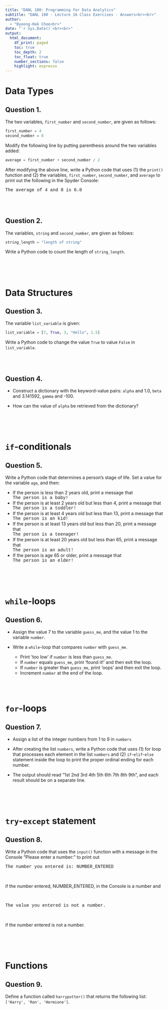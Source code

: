 ```yaml
---
title: "DANL 100: Programming for Data Analytics"
subtitle: "DANL 100 - Lecture 16 Class Exercises - Answers<br><br>" 
author: 
  - "Byeong-Hak Choe<br>"
date: "`r Sys.Date()`<br><br>"
output: 
  html_document:
    df_print: paged
    toc: true
    toc_depth: 2
    toc_float: true
    number_sections: false
    highlight: espresso
---
```





# Data Types


## Question 1. 
The two variables, `first_number` and `second_number`, are given as follows:
```python
first_number = 4
second_number = 8
```

Modify the following line by putting parenthesis around the two variables added:

```python
average = first_number + second_number / 2
```

After modifying the above line, write a Python code that uses (1) the `print()` function and (2) the variables, `first_number`, `second_number`, and `average` to print out the following in the Spyder Console:


<div style="font-family:courier">The average of 4 and 8 is 6.0</div>



<br><br>


## Question 2.
The variables, `string` and `second_number`, are given as follows:
```python
string_length = "length of string"
```

Write a Python code to count the length of `string_length`.


<br><br><br>

# Data Structures

## Question 3.

The variable `list_variable` is given:
```python
list_variable = [7, True, 3, "Hello", 1.5]
```

Write a Python code to change the value `True` to value `False` in `list_variable`.



<br><br>



## Question 4.

- Construct a dictionary with the keyword-value pairs: `alpha` and 1.0, `beta` and 3.141592, `gamma` and -100. 

- How can the value of `alpha` be retrieved from the dictionary?




<br><br><br>


# `if`-conditionals


## Question 5.

Write a Python code that determines a person’s stage of life. Set a value for the variable `age`, and then:

  - If the person is less than 2 years old, print a message that <div style="font-family:courier">The person is a baby!</div>
  - If the person is at least 2 years old but less than 4, print a message that <div style="font-family:courier">The person is a toddler!</div>
  - If the person is at least 4 years old but less than 13, print a message that <div style="font-family:courier">The person is an kid!</div>
  - If the person is at least 13 years old but less than 20, print a message that <div style="font-family:courier">The person is a teenager!</div>
  - If the person is at least 20 years old but less than 65, print a message that <div style="font-family:courier">The person is an adult!</div>
  - If the person is age 65 or older, print a message that <div style="font-family:courier">The person is an elder!</div>



<br><br><br>



# `while`-loops

## Question 6.

- Assign the value 7 to the variable `guess_me`, and the value 1 to the variable `number`. 

- Write a `while`-loop that compares `number` with `guess_me`. 
  - Print 'too low' if `number` is less than `guess_me`. 
  - If `number` equals `guess_me`, print 'found it!' and then exit the loop. 
  - If `number` is greater than `guess_me`, print 'oops' and then exit the loop.
  - Increment `number` at the end of the loop.


<br><br>



# `for`-loops

## Question 7.

- Assign a list of the integer numbers from 1 to 9 in `numbers`

- After creating the list `numbers`, write a Python code that uses (1) for loop that processes each element in the list `numbers` and (2) `if`-`elif`-`else` statement inside the loop to print the proper ordinal ending for each number. 

- The output should read "1st 2nd 3rd 4th 5th 6th 7th 8th 9th", and each result should be on a separate line.


<br><br><br>





# `try`-`except` statement

## Question 8.

Write a Python code that uses the `input()` function with a message in the Console "Please enter a number: " to print out 

<div style="font-family:courier">The number you entered is: NUMBER_ENTERED</div> 

<br>

if the number entered, NUMBER_ENTERED, in the Console is a number and 

<br>

<div style="font-family:courier">The value you entered is not a number.</div> 

<br>

if the number entered is not a number.


<br><br><br>





# Functions

## Question 9.

Define a function called `harrypotter()` that returns the following list: `['Harry', 'Ron', 'Hermione']`.





